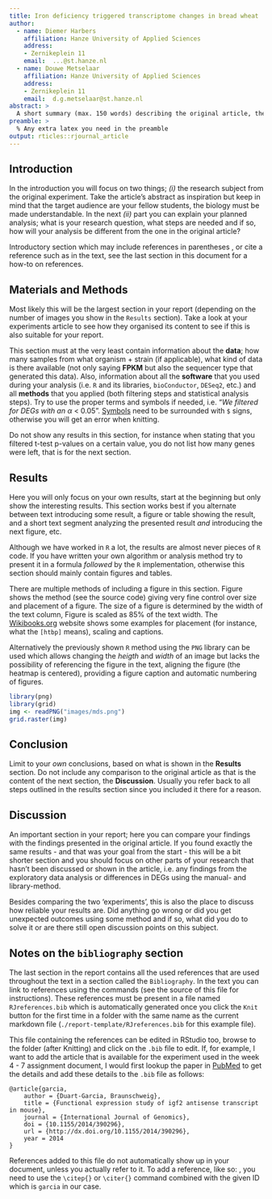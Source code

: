 ```yaml
---
title: Iron deficiency triggered transcriptome changes in bread wheat
author:
  - name: Diemer Harbers
    affiliation: Hanze University of Applied Sciences
    address:
    - Zernikeplein 11
    email:  ...@st.hanze.nl
  - name: Douwe Metselaar
    affiliation: Hanze University of Applied Sciences
    address:
    - Zernikeplein 11
    email:  d.g.metselaar@st.hanze.nl
abstract: >
  A short summary (max. 150 words) describing the original article, their results, your research, your results and end with a short discussion.
preamble: >
  % Any extra latex you need in the preamble
output: rticles::rjournal_article
---
```


## Introduction

In the introduction you will focus on two things; *(i)* the research subject from the original experiment. Take the article's abstract as inspiration but keep in mind that the target audience are your fellow students, the biology must be made understandable. In the next *(ii)* part you can explain your planned analysis; what is your research question, what steps are needed and if so, how will your analysis be different from the one in the original article? 

Introductory section which may include references in parentheses \citep{R}, or cite a reference such as \citet{R} in the text, see the last section in this document for a how-to on references.

## Materials and Methods

Most likely this will be the largest section in your report (depending on the number of images you show in the `Results` section). Take a look at your experiments article to see how they organised its content to see if this is also suitable for your report.

This section must at the very least contain information about the **data**; how many samples from what organism + strain (if applicable), what kind of data is there available (not only saying **FPKM** but also the sequencer type that generated this data). Also, information about all the **software** that you used during your analysis (i.e. `R` and its libraries, `bioConductor`, `DESeq2`, etc.) and all **methods** that you applied (both filtering steps and statistical analysis steps). Try to use the proper terms and symbols if needed, i.e. "*We filtered for DEGs with an* $\alpha$ < 0.05". [Symbols](https://www.artofproblemsolving.com/wiki/index.php/LaTeX:Symbols) need to be surrounded with `$` signs, otherwise you will get an error when knitting.

Do not show any results in this section, for instance when stating that you filtered t-test p-values on a certain value, you do not list how many genes were left, that is for the next section.

## Results

Here you will only focus on your own results, start at the beginning but only show the interesting results. This section works best if you alternate between text introducing some result, a figure or table showing the result, and a short text segment analyzing the presented result *and* introducing the next figure, etc.

Although we have worked in `R` a lot, the results are almost never pieces of `R` code. If you have written your own algorithm or analysis method try to present it in a formula *followed* by the `R` implementation, otherwise this section should mainly contain figures and tables. 

There are multiple methods of including a figure in this section. Figure \ref{figure:sample_heatmap} shows the \LaTeX method (see the source code) giving very fine control over size and placement of a figure. The size of a figure is determined by the width of the text column, Figure \ref{figure:sample_heatmap} is scaled as 85% of the text width. The [Wikibooks.org](https://en.wikibooks.org/wiki/LaTeX/Floats,_Figures_and_Captions#Figures) website shows some examples for placement (for instance, what the `[htbp]` means), scaling and captions.

\begin{figure}[htbp]
  \centering
  \includegraphics[width=0.85\textwidth]{images/pheatmap.png}
  \caption{Heatmap showing sample distances and clustering.}
  \label{figure:sample_heatmap}
\end{figure}

\newpage

Alternatively the previously shown `R` method using the `PNG` library can be used which allows changing the *heigth* and *width* of an image but lacks the possibility of referencing the figure in the text, aligning the figure (the heatmap is centered), providing a figure caption and automatic numbering of figures. 

```r
library(png)
library(grid)
img <- readPNG("images/mds.png")
grid.raster(img)
```

## Conclusion

Limit to your *own* conclusions, based on what is shown in the **Results** section. Do not include any comparison to the original article as that is the content of the next section, the **Discussion**. Usually you refer back to all steps outlined in the results section since you included it there for a reason. 

## Discussion

An important section in your report; here you can compare your findings with the findings presented in the original article. If you found exactly the same results - and that was your goal from the start - this will be a bit shorter section and you should focus on other parts of your research that hasn't been discussed or shown in the article, i.e. any findings from the exploratory data analysis or differences in DEGs using the manual- and library-method.

Besides comparing the two 'experiments', this is also the place to discuss how reliable your results are. Did anything go wrong or did you get unexpected outcomes using some method and if so, what did you do to solve it or are there still open discussion points on this subject.

## Notes on the `bibliography` section

The last section in the report contains all the used references that are used throughout the text in a section called the `Bibliography`. In the text you can link to references using the \LaTeX commands (see the source of this file for instructions). These references must be present in a file named `RJreferences.bib` which is automatically generated once you click the `Knit` button for the first time in a folder with the same name as the current markdown file (`./report-template/RJreferences.bib` for this example file).

This file containing the references can be edited in RStudio too, browse to the folder (after Knitting) and click on the `.bib` file to edit. If, for example, I want to add the article that is available for the experiment used in the week 4 - 7 assignment document, I would first lookup the paper in [PubMed](http://www.ncbi.nlm.nih.gov/pmc/articles/PMC3914337/) to get the details and add these details to the `.bib` file as follows:

```
@article{garcia,
    author = {Duart-Garcia, Braunschweig},
    title = {Functional expression study of igf2 antisense transcript in mouse},
    journal = {International Journal of Genomics},
    doi = {10.1155/2014/390296},
    url = {http://dx.doi.org/10.1155/2014/390296},
    year = 2014
}
```

References added to this file do not automatically show up in your document, unless you actually refer to it. To add a reference, like so: \citep{garcia:2014}, you need to use the `\citep{}` or `\citer{}` \LaTeX command combined with the given ID which is `garcia` in our case.

\bibliography{RJreferences}
